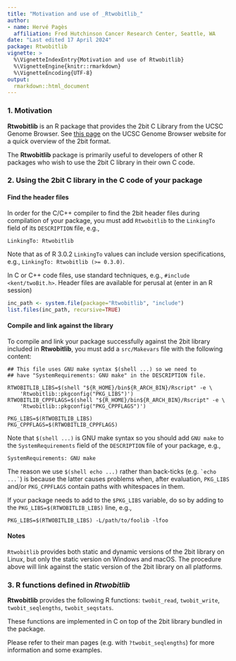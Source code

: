 ```yaml
---
title: "Motivation and use of _Rtwobitlib_"
author:
- name: Hervé Pagès
  affiliation: Fred Hutchinson Cancer Research Center, Seattle, WA
date: "Last edited 17 April 2024"
package: Rtwobitlib
vignette: >
  %\VignetteIndexEntry{Motivation and use of Rtwobitlib}
  %\VignetteEngine{knitr::rmarkdown}
  %\VignetteEncoding{UTF-8}
output:
  rmarkdown::html_document
---
```



### 1. Motivation

**Rtwobitlib** is an R package that provides the 2bit C Library
from the UCSC Genome Browser.
See [this page](https://genome.ucsc.edu/FAQ/FAQformat.html#format7)
on the UCSC Genome Browser website for a quick overview of the 2bit format.

The **Rtwobitlib** package is primarily useful to developers
of other R packages who wish to use the 2bit C library in their own C code.


### 2. Using the 2bit C library in the C code of your package

#### Find the header files

In order for the C/C++ compiler to find the 2bit header files during
compilation of your package, you must add `Rtwobitlib` to the `LinkingTo`
field of its `DESCRIPTION` file, e.g.,

    LinkingTo: Rtwobitlib

Note that as of R 3.0.2 `LinkingTo` values can include version
specifications, e.g., `LinkingTo: Rtwobitlib (>= 0.3.0)`.

In C or C++ code files, use standard techniques, e.g., `#include
<kent/twoBit.h>`. Header files are available for perusal at (enter
in an R session)

```R
inc_path <- system.file(package="Rtwobitlib", "include")
list.files(inc_path, recursive=TRUE)
```

#### Compile and link against the library

To compile and link your package successfully against the 2bit library
included in **Rtwobitlib**, you must add a `src/Makevars` file
with the following content:

    ## This file uses GNU make syntax $(shell ...) so we need to
    ## have "SystemRequirements: GNU make" in the DESCRIPTION file.
    
    RTWOBITLIB_LIBS=$(shell "${R_HOME}/bin${R_ARCH_BIN}/Rscript" -e \
        'Rtwobitlib::pkgconfig("PKG_LIBS")')
    RTWOBITLIB_CPPFLAGS=$(shell "${R_HOME}/bin${R_ARCH_BIN}/Rscript" -e \
        'Rtwobitlib::pkgconfig("PKG_CPPFLAGS")')
    
    PKG_LIBS=$(RTWOBITLIB_LIBS)
    PKG_CPPFLAGS=$(RTWOBITLIB_CPPFLAGS)

Note that `$(shell ...)` is GNU make syntax so you should add `GNU make`
to the `SystemRequirements` field of the `DESCRIPTION` file of your package,
e.g.,

    SystemRequirements: GNU make

The reason we use `$(shell echo ...)` rather than back-ticks (e.g.
`` `echo ...` ``) is because the latter causes problems when, after
evaluation, `PKG_LIBS` and/or `PKG_CPPFLAGS` contain paths with
whitespaces in them.

If your package needs to add to the `$PKG_LIBS` variable, do so by adding
to the `PKG_LIBS=$(RTWOBITLIB_LIBS)` line, e.g.,

    PKG_LIBS=$(RTWOBITLIB_LIBS) -L/path/to/foolib -lfoo

#### Notes

`Rtwobitlib` provides both static and dynamic versions of the 2bit
library on Linux, but only the static version on Windows and macOS.
The procedure above will link against the static version of the 2bit
library on all platforms.


### 3. R functions defined in _Rtwobitlib_

**Rtwobitlib** provides the following R functions: `twobit_read`,
`twobit_write`, `twobit_seqlengths`, `twobit_seqstats`.

These functions are implemented in C on top of the 2bit library bundled
in the package.

Please refer to their man pages (e.g. with `?twobit_seqlengths`) for more
information and some examples.

